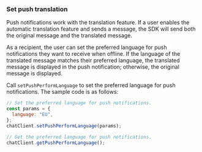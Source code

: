 <PlatformWrapper platform="web">

### Set push translation

Push notifications work with the translation feature. If a user enables the automatic translation feature and sends a message, the SDK will send both the original message and the translated message.

As a recipient, the user can set the preferred language for push notifications they want to receive when offline. If the language of the translated message matches their preferred language, the translated message is displayed in the push notification; otherwise, the original message is displayed.

Call `setPushPerformLanguage` to set the preferred language for push notifications. The sample code is as follows:

```javascript
// Set the preferred language for push notifications.
const params = {
  language: "EU",
};
chatClient.setPushPerformLanguage(params);

// Get the preferred language for push notifications.
chatClient.getPushPerformLanguage();
```

</PlatformWrapper>
